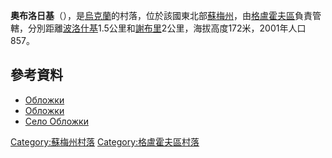 {{coord|51|38|6|N|33|44|47|E|scale:100000_region:UA|display=title}}

'''奧布洛日基'''（{{lang-uk|Обложки}}），是[[烏克蘭|烏克蘭]]的村落，位於該國東北部[[蘇梅州|蘇梅州]]，由[[格盧霍夫區|格盧霍夫區]]負責管轄，分別距離[[波洛什基|波洛什基]]1.5公里和[[謝布里|謝布里]]2公里，海拔高度172米，2001年人口857。

==參考資料==
*[http://w1.c1.rada.gov.ua/pls/z7502/A005?rdat1=02.02.2010&rf7571=28909 Обложки]{{dead link|date=2017年12月 |bot=InternetArchiveBot |fix-attempted=yes }}
* [http://foto-planeta.com/ua/np/29243/oblozhki.html Обложки] {{Wayback|url=http://foto-planeta.com/ua/np/29243/oblozhki.html |date=20200926081129 }}
* [http://www.tnpu.edu.ua/subjects/83/17/Polissa/Vstup%20do%20slov/tema34.htm Село Обложки]{{dead link|date=2017年12月 |bot=InternetArchiveBot |fix-attempted=yes }}

{{DEFAULTSORT:Обложки}}
[[Category:蘇梅州村落|Category:蘇梅州村落]]
[[Category:格盧霍夫區村落|Category:格盧霍夫區村落]]


{{Sumy-geo-stub}}